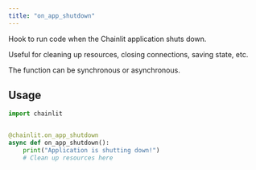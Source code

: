 ```yaml
---
title: "on_app_shutdown"
---
```


Hook to run code when the Chainlit application shuts down.

Useful for cleaning up resources, closing connections, saving state, etc.

The function can be synchronous or asynchronous.

## Usage

```python Code Example
import chainlit


@chainlit.on_app_shutdown
async def on_app_shutdown():
    print("Application is shutting down!")
    # Clean up resources here
```
